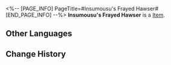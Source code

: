 <%-- [PAGE_INFO]
PageTitle=#Insumousu's Frayed Hawser#
[END_PAGE_INFO] --%>
{{Item Infobox
|id          = 63106
|image       = Item Insumousu's Frayed Hawser.png
|type        = 
|invCategory = Relics
|rarity      = 5
|effect      = 
|description = The fallen Xianzhou Daiyu is forever anchored in a foreign land. Perhaps it is time to untie its mooring ropes and let it return home.
|source1     = [[Simulated Universe]]: World 7 - Immersion Device Redemption
}}
'''Insumousu's Frayed Hawser''' is a [[Item]].

==Other Languages==
{{Other Languages
|en   = Insumousu's Frayed Hawser
|zhs  = 伊须磨洲的坼裂缆索
|zht  = 伊須磨洲的坼裂纜索
|ja   = 伊須磨州の千切れたホーサー
|ko   = 인스머스의 해진 밧줄
|es   = Amarra deshilachada de Insumousu
|fr   = Aussière élimée d'Insumousu
|ru   = Отдать швартовы на Инсумосу
|th   = Insumousu's Frayed Hawser
|vi   = Dây Thừng Sờn Rách Insumousu
|de   = Gerissenes Tauwerk von Insumousu
|id   = Insumousu's Frayed Hawser
|pt   = Amarras Insumousuitas Desgastadas
}}

==Change History==
{{Change History|1.2}}